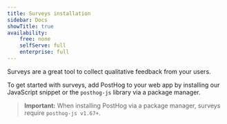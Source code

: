```yaml
---
title: Surveys installation
sidebar: Docs
showTitle: true
availability:
    free: none
    selfServe: full
    enterprise: full
---
```


Surveys are a great tool to collect qualitative feedback from your users.

To get started with surveys, add PostHog to your web app by installing our JavaScript snippet or the `posthog-js` library via a package manager.

> **Important:** When installing PostHog via a package manager, surveys require `posthog-js v1.67+`.


<WebInstall />
